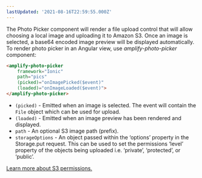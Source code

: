 ```yaml
---
lastUpdated: '2021-08-16T22:59:55.000Z'
---
```

The Photo Picker component will render a file upload control that will allow choosing a local image and uploading it to Amazon S3. Once an image is selected, a base64 encoded image preview will be displayed automatically. To render photo picker in an Angular view, use *amplify-photo-picker* component:

```html
<amplify-photo-picker 
    framework="Ionic"
    path="pics"
    (picked)="onImagePicked($event)"
    (loaded)="onImageLoaded($event)">
</amplify-photo-picker>
```

 - `(picked)` - Emitted when an image is selected. The event will contain the `File` object which can be used for upload.
 - `(loaded)` - Emitted when an image preview has been rendered and displayed.
 - `path` - An optional S3 image path (prefix).
 - `storageOptions` - An object passed within the ‘options’ property in the Storage.put request. This can be used to set the permissions ‘level’ property of the objects being uploaded i.e. ‘private’, ‘protected’, or ‘public’.

 [Learn more about S3 permissions.](/lib/storage/configureaccess)
